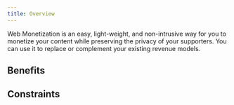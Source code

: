 ```yaml
---
title: Overview
---
```



Web Monetization is an easy, light-weight, and non-intrusive way for you to monetize your content while preserving the privacy of your supporters. You can use it to replace or complement your existing revenue models.

## Benefits



## Constraints


